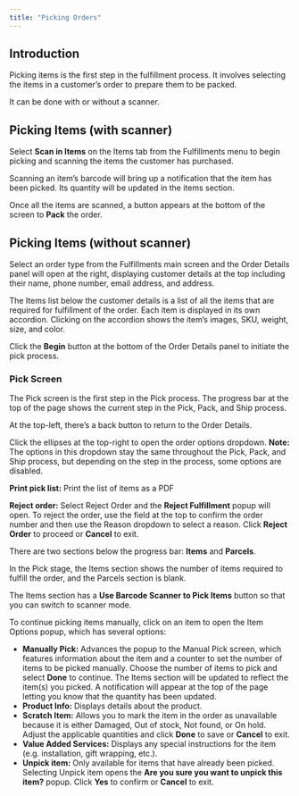 ```yaml
---
title: "Picking Orders"
---
```


## Introduction

Picking items is the first step in the fulfillment process. It involves selecting the items in a customer’s order to prepare them to be packed.

It can be done with or without a scanner.

## Picking Items (with scanner)

Select **Scan in Items** on the Items tab from the Fulfillments menu to begin picking and scanning the items the customer has purchased. 

Scanning an item’s barcode will bring up a notification that the item has been picked. Its quantity will be updated in the items section. 

Once all the items are scanned, a button appears at the bottom of the screen to **Pack** the order.

## Picking Items (without scanner)

Select an order type from the Fulfillments main screen and the Order Details panel will open at the right, displaying customer details at the top including their name, phone number, email address, and address.

The Items list below the customer details is a list of all the items that are required for fulfillment of the order. Each item is displayed in its own accordion. Clicking on the accordion shows the item’s images, SKU, weight, size, and color.

Click the **Begin** button at the bottom of the Order Details panel to initiate the pick process.

### Pick Screen

The Pick screen is the first step in the Pick process. The progress bar at the top of the page shows the current step in the Pick, Pack, and Ship process.

At the top-left, there’s a back button to return to the Order Details. 

Click the ellipses at the top-right to open the order options dropdown. **Note:** The options in this dropdown stay the same throughout the Pick, Pack, and Ship process, but depending on the step in the process, some options are disabled.

**Print pick list:** Print the list of items as a PDF

**Reject order:** Select Reject Order and the **Reject Fulfillment** popup will open. To reject the order, use the field at the top to confirm the order number and then use the Reason dropdown to select a reason. Click **Reject Order** to proceed or **Cancel** to exit.

There are two sections below the progress bar: **Items** and **Parcels**. 

In the Pick stage, the Items section shows the number of items required to fulfill the order, and the Parcels section is blank. 

The Items section has a **Use Barcode Scanner to Pick Items** button so that you can switch to scanner mode. 

To continue picking items manually, click on an item to open the Item Options popup, which has several options: 

* **Manually Pick:** Advances the popup to the Manual Pick screen, which features information about the item and a counter to set the number of items to be picked manually. Choose the number of items to pick and select **Done** to continue. The Items section will be updated to reflect the item(s) you picked. A notification will appear at the top of the page letting you know that the quantity has been updated.
* **Product Info:** Displays details about the product.
* **Scratch Item:** Allows you to mark the item in the order as unavailable because it is either Damaged, Out of stock, Not found, or On hold. Adjust the applicable quantities and click **Done** to save or **Cancel** to exit.
* **Value Added Services:** Displays any special instructions for the item (e.g. installation, gift wrapping, etc.).
* **Unpick item:** Only available for items that have already been picked. Selecting Unpick item opens the **Are you sure you want to unpick this item?** popup. Click **Yes** to confirm or **Cancel** to exit.